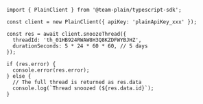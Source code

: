 ```tsx
import { PlainClient } from '@team-plain/typescript-sdk';

const client = new PlainClient({ apiKey: 'plainApiKey_xxx' });

const res = await client.snoozeThread({
  threadId: 'th_01HB924RWAW8H3Q8KZDFWYBJHZ',
  durationSeconds: 5 * 24 * 60 * 60, // 5 days
});

if (res.error) {
  console.error(res.error);
} else {
  // The full thread is returned as res.data
  console.log(`Thread snoozed (${res.data.id}`);
}
```
